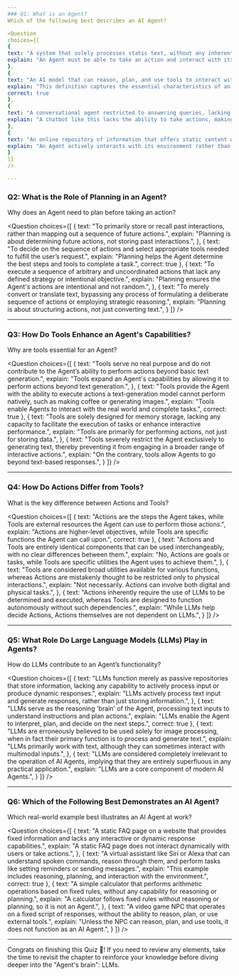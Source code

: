 ```yaml
---
### Q1: What is an Agent?
Which of the following best describes an AI Agent?

<Question
choices={[
{
text: "A system that solely processes static text, without any inherent mechanism to interact dynamically with its surroundings or execute meaningful actions.",
explain: "An Agent must be able to take an action and interact with its environment.",
},
{
text: "An AI model that can reason, plan, and use tools to interact with its environment to achieve a specific goal.",
explain: "This definition captures the essential characteristics of an Agent.",
correct: true
},
{
text: "A conversational agent restricted to answering queries, lacking the ability to perform any actions or interact with external systems.",
explain: "A chatbot like this lacks the ability to take actions, making it different from an Agent.",
},
{
text: "An online repository of information that offers static content without the capability to execute tasks or interact actively with users.",
explain: "An Agent actively interacts with its environment rather than just providing static information.",
}
]}
/>

---
```


### Q2: What is the Role of Planning in an Agent?
Why does an Agent need to plan before taking an action?

<Question
choices={[
{
text: "To primarily store or recall past interactions, rather than mapping out a sequence of future actions.",
explain: "Planning is about determining future actions, not storing past interactions.",
},
{
text: "To decide on the sequence of actions and select appropriate tools needed to fulfill the user’s request.",
explain: "Planning helps the Agent determine the best steps and tools to complete a task.",
correct: true
},
{
text: "To execute a sequence of arbitrary and uncoordinated actions that lack any defined strategy or intentional objective.",
explain: "Planning ensures the Agent's actions are intentional and not random.",
},
{
text: "To merely convert or translate text, bypassing any process of formulating a deliberate sequence of actions or employing strategic reasoning.",
explain: "Planning is about structuring actions, not just converting text.",
}
]}
/>

---

### Q3: How Do Tools Enhance an Agent's Capabilities?
Why are tools essential for an Agent?

<Question
choices={[
{
text: "Tools serve no real purpose and do not contribute to the Agent’s ability to perform actions beyond basic text generation.",
explain: "Tools expand an Agent's capabilities by allowing it to perform actions beyond text generation.",
},
{
text: "Tools provide the Agent with the ability to execute actions a text-generation model cannot perform natively, such as making coffee or generating images.",
explain: "Tools enable Agents to interact with the real world and complete tasks.",
correct: true
},
{
text: "Tools are solely designed for memory storage, lacking any capacity to facilitate the execution of tasks or enhance interactive performance.",
explain: "Tools are primarily for performing actions, not just for storing data.",
},
{
text: "Tools severely restrict the Agent exclusively to generating text, thereby preventing it from engaging in a broader range of interactive actions.",
explain: "On the contrary, tools allow Agents to go beyond text-based responses.",
}
]}
/>

---

### Q4: How Do Actions Differ from Tools?
What is the key difference between Actions and Tools?

<Question
choices={[
{
text: "Actions are the steps the Agent takes, while Tools are external resources the Agent can use to perform those actions.",
explain: "Actions are higher-level objectives, while Tools are specific functions the Agent can call upon.",
correct: true
},
{
text: "Actions and Tools are entirely identical components that can be used interchangeably, with no clear differences between them.",
explain: "No, Actions are goals or tasks, while Tools are specific utilities the Agent uses to achieve them.",
},
{
text: "Tools are considered broad utilities available for various functions, whereas Actions are mistakenly thought to be restricted only to physical interactions.",
explain: "Not necessarily. Actions can involve both digital and physical tasks.",
},
{
text: "Actions inherently require the use of LLMs to be determined and executed, whereas Tools are designed to function autonomously without such dependencies.",
explain: "While LLMs help decide Actions, Actions themselves are not dependent on LLMs.",
}
]}
/>

---

### Q5: What Role Do Large Language Models (LLMs) Play in Agents?
How do LLMs contribute to an Agent’s functionality?

<Question
choices={[
{
text: "LLMs function merely as passive repositories that store information, lacking any capability to actively process input or produce dynamic responses.",
explain: "LLMs actively process text input and generate responses, rather than just storing information.",
},
{
text: "LLMs serve as the reasoning 'brain' of the Agent, processing text inputs to understand instructions and plan actions.",
explain: "LLMs enable the Agent to interpret, plan, and decide on the next steps.",
correct: true
},
{
text: "LLMs are erroneously believed to be used solely for image processing, when in fact their primary function is to process and generate text.",
explain: "LLMs primarily work with text, although they can sometimes interact with multimodal inputs.",
},
{
text: "LLMs are considered completely irrelevant to the operation of AI Agents, implying that they are entirely superfluous in any practical application.",
explain: "LLMs are a core component of modern AI Agents.",
}
]}
/>

---

### Q6: Which of the Following Best Demonstrates an AI Agent?
Which real-world example best illustrates an AI Agent at work?

<Question
choices={[
{
text: "A static FAQ page on a website that provides fixed information and lacks any interactive or dynamic response capabilities.",
explain: "A static FAQ page does not interact dynamically with users or take actions.",
},
{
text: "A virtual assistant like Siri or Alexa that can understand spoken commands, reason through them, and perform tasks like setting reminders or sending messages.",
explain: "This example includes reasoning, planning, and interaction with the environment.",
correct: true
},
{
text: "A simple calculator that performs arithmetic operations based on fixed rules, without any capability for reasoning or planning.",
explain: "A calculator follows fixed rules without reasoning or planning, so it is not an Agent.",
},
{
text: "A video game NPC that operates on a fixed script of responses, without the ability to reason, plan, or use external tools.",
explain: "Unless the NPC can reason, plan, and use tools, it does not function as an AI Agent.",
}
]}
/>

---

Congrats on finishing this Quiz 🥳! If you need to review any elements, take the time to revisit the chapter to reinforce your knowledge before diving deeper into the "Agent's brain": LLMs.
